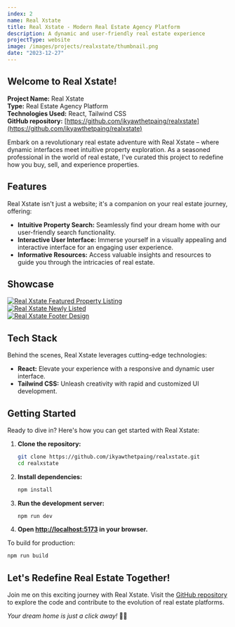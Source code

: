 ```yaml
---
index: 2
name: Real Xstate
title: Real Xstate - Modern Real Estate Agency Platform
description: A dynamic and user-friendly real estate experience
projectType: website
image: /images/projects/realxstate/thumbnail.png
date: "2023-12-27"
---
```


## Welcome to Real Xstate!

**Project Name:** Real Xstate  
**Type:** Real Estate Agency Platform  
**Technologies Used:** React, Tailwind CSS  
**GitHub repository:** [https://github.com/ikyawthetpaing/realxstate](https://github.com/ikyawthetpaing/realxstate)

Embark on a revolutionary real estate adventure with Real Xstate – where dynamic interfaces meet intuitive property exploration. As a seasoned professional in the world of real estate, I've curated this project to redefine how you buy, sell, and experience properties.

## Features

Real Xstate isn't just a website; it's a companion on your real estate journey, offering:

- **Intuitive Property Search:** Seamlessly find your dream home with our user-friendly search functionality.
- **Interactive User Interface:** Immerse yourself in a visually appealing and interactive interface for an engaging user experience.
- **Informative Resources:** Access valuable insights and resources to guide you through the intricacies of real estate.

## Showcase

[![Real Xstate Featured Property Listing](/images/projects/realxstate/showcase/property-listing.png)](https://realxstate.vercel.app)  
[![Real Xstate Newly Listed](/images/projects/realxstate/showcase/newly-listed.png)](https://realxstate.vercel.app)  
[![Real Xstate Footer Design](/images/projects/realxstate/showcase/footer.png)](https://realxstate.vercel.app)

## Tech Stack

Behind the scenes, Real Xstate leverages cutting-edge technologies:

- **React:** Elevate your experience with a responsive and dynamic user interface.
- **Tailwind CSS:** Unleash creativity with rapid and customized UI development.

## Getting Started

Ready to dive in? Here's how you can get started with Real Xstate:

1. **Clone the repository:**

   ```bash
   git clone https://github.com/ikyawthetpaing/realxstate.git
   cd realxstate
   ```

2. **Install dependencies:**

   ```bash
   npm install
   ```

3. **Run the development server:**

   ```bash
   npm run dev
   ```

4. **Open [http://localhost:5173](http://localhost:5173) in your browser.**

To build for production:

```bash
npm run build
```

## Let's Redefine Real Estate Together!

Join me on this exciting journey with Real Xstate. Visit the [GitHub repository](https://github.com/ikyawthetpaing/realxstate) to explore the code and contribute to the evolution of real estate platforms.

_Your dream home is just a click away!_ 🏡✨
